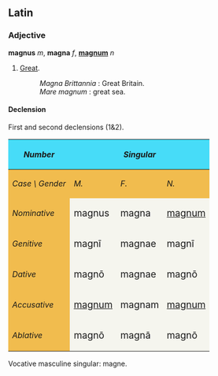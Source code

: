 ==Latin==
===Adjective===
'''magnus''' ''m'', '''magna''' ''f'', '''[[magnum]]''' ''n''
# [[Great]].
#: ''Magna Brittannia'' : Great Britain.
#: ''Mare magnum'' : great sea.

====Declension====
First and second declensions (1&2).
{| cellpadding="5" border="1"
!style="background:#47DCF8;"| ''Number''
!style="background:#47DCF8;" colspan=3| ''Singular''
|
!style="background:#47DCF8;" colspan=3| ''Plural''
|-
!style="background:#F1BC4E;"|''Case \ Gender''
!style="background:#F1BC4E;"| ''M.''
!style="background:#F1BC4E;"| ''F.''
!style="background:#F1BC4E;"| ''N.''
|
!style="background:#F1BC4E;"| ''MM.''
!style="background:#F1BC4E;"| ''FF.''
!style="background:#F1BC4E;"| ''NN.''
|-
!style="background:#F1BC4E;"| ''Nominative''
|style="background:#F5F5EE;"| <big>magnus  
|style="background:#F5F5EE;"| <big>magna
|style="background:#F5F5EE;"| <big>[[magnum]]
|
|style="background:#F5F5EE;"| <big>magn&#299; 
|style="background:#F5F5EE;"| <big>magnae
|style="background:#F5F5EE;"| <big>magna
|-
!style="background:#F1BC4E;"| ''Genitive''
|style="background:#F5F5EE;"| <big>magn&#299; 
|style="background:#F5F5EE;"| <big>magnae
|style="background:#F5F5EE;"| <big>magn&#299;
|
|style="background:#F5F5EE;"| <big>magn&#333;rum 
|style="background:#F5F5EE;"| <big>magn&#257;rum

|style="background:#F5F5EE;"| <big>magn&#333;rum
|-
!style="background:#F1BC4E;"| ''Dative''
|style="background:#F5F5EE;"| <big>magn&#333; 
|style="background:#F5F5EE;"| <big>magnae
|style="background:#F5F5EE;"| <big>magn&#333;
|
|style="background:#F5F5EE;"| <big>magn&#299;s
|style="background:#F5F5EE;"| <big>magn&#299;s
|style="background:#F5F5EE;"| <big>magn&#299;s
|-
!style="background:#F1BC4E;"| ''Accusative''
|style="background:#F5F5EE;"| <big>[[magnum]] 
|style="background:#F5F5EE;"| <big>magnam
|style="background:#F5F5EE;"| <big>[[magnum]]
|
|style="background:#F5F5EE;"| <big>magn&#333;s 
|style="background:#F5F5EE;"| <big>magn&#257;s
|style="background:#F5F5EE;"| <big>magna
|-
!style="background:#F1BC4E;"| ''Ablative''
|style="background:#F5F5EE;"| <big>magn&#333; 
|style="background:#F5F5EE;"| <big>magn&#257;
|style="background:#F5F5EE;"| <big>magn&#333;
|
|style="background:#F5F5EE;"| <big>magn&#299;s 
|style="background:#F5F5EE;"| <big>magn&#299;s
|style="background:#F5F5EE;"| <big>magn&#299;s
|}

Vocative masculine singular: magne.